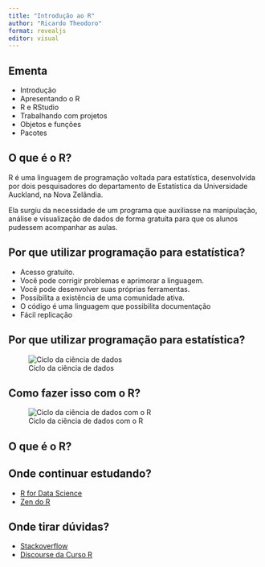 ```yaml
---
title: "Introdução ao R"
author: "Ricardo Theodoro"
format: revealjs
editor: visual
---
```


## Ementa

-   Introdução
-   Apresentando o R
-   R e RStudio
-   Trabalhando com projetos
-   Objetos e funções
-   Pacotes

## O que é o R?

R é uma linguagem de programação voltada para estatística, desenvolvida por dois pesquisadores do departamento de Estatística da Universidade Auckland, na Nova Zelândia. 

Ela surgiu da necessidade de um programa que auxiliasse na manipulação, análise e visualização de dados de forma gratuíta para que os alunos pudessem acompanhar as aulas.

## Por que utilizar programação para estatística?

-   Acesso gratuito.
-   Você pode corrigir problemas e aprimorar a linguagem.
-   Você pode desenvolver suas próprias ferramentas.
-   Possibilita a existência de uma comunidade ativa.
-   O código é uma linguagem que possibilita documentação
-   Fácil replicação

## Por que utilizar programação para estatística?

![Ciclo da ciência de dados](img/ds.png)

## Como fazer isso com o R?

![Ciclo da ciência de dados com o R](img/dsr.png)

## O que é o R?

## Onde continuar estudando?

-   [R for Data Science](https://r4ds.had.co.nz/)
-   [Zen do R](https://curso-r.github.io/zen-do-r/index.html)

## Onde tirar dúvidas?

-   [Stackoverflow](https://pt.stackoverflow.com/)
-   [Discourse da Curso R](https://discourse.curso-r.com/)
